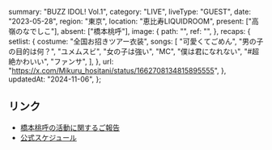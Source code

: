   summary: "BUZZ IDOL! Vol.1",
  category: "LIVE",
  liveType: "GUEST",
  date: "2023-05-28",
  region: "東京",
  location: "恵比寿LIQUIDROOM",
  present: ["高嶺のなでしこ"],
  absent: ["橋本桃呼"],
  image: {
    path: "",
    ref: "",
  },
  recaps: {
    setlist: {
      costume: "全国お招きツアー衣装",
      songs: [
        "可愛くてごめん",
        "男の子の目的は何？",
        "ユメムスビ",
        "女の子は強い",
        "MC",
        "僕は君になれない",
        "#超絶かわいい",
        "ファンサ",
      ],
    },
    url: "https://x.com/Mikuru_hositani/status/1662708134815895555",
  },
  updatedAt: "2024-11-06",
};

## リンク

- [橋本桃呼の活動に関するご報告](https://takanenonadeshiko.jp/?p=1016)
- [公式スケジュール](https://takanenonadeshiko.jp/?p=1037)
